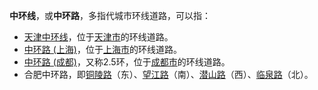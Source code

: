 '''中环线'''，或'''中环路'''，多指代城市环线道路，可以指：
* [[天津中环线|天津中环线]]，位于[[天津市|天津市]]的环线道路。
* [[中环路_(上海)|中环路 (上海)]]，位于[[上海市|上海市]]的环线道路。
* [[中环路_(成都)|中环路 (成都)]]，又称2.5环，位于[[成都市|成都市]]的环线道路。
* 合肥中环路，即[[铜陵路|铜陵路]]（东）、[[望江路|望江路]]（南）、[[潜山路|潜山路]]（西）、[[临泉路|临泉路]]（北）。

{{disambiguation|Cat=三字路線名消歧義}}